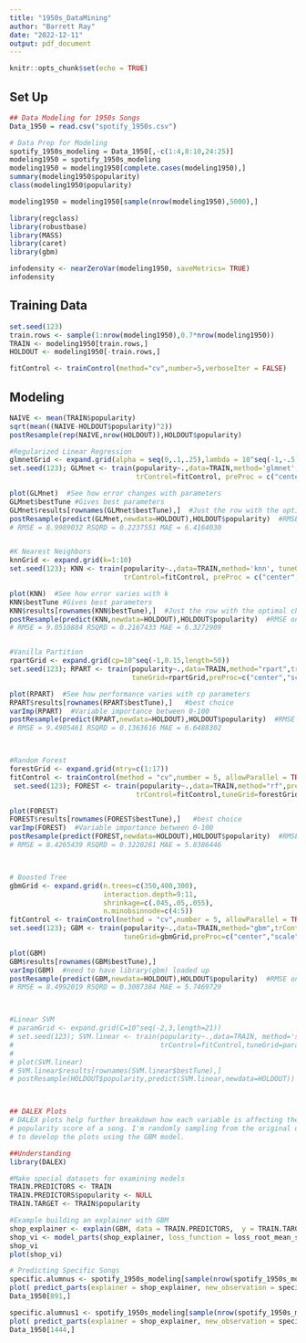 ```yaml
---
title: "1950s_DataMining"
author: "Barrett Ray"
date: "2022-12-11"
output: pdf_document
---
```


```r
knitr::opts_chunk$set(echo = TRUE)
```

## Set Up

```r
## Data Modeling for 1950s Songs
Data_1950 = read.csv("spotify_1950s.csv")

# Data Prep for Modeling
spotify_1950s_modeling = Data_1950[,-c(1:4,8:10,24:25)]
modeling1950 = spotify_1950s_modeling
modeling1950 = modeling1950[complete.cases(modeling1950),]
summary(modeling1950$popularity)
class(modeling1950$popularity)

modeling1950 = modeling1950[sample(nrow(modeling1950),5000),]

library(regclass)
library(robustbase)
library(MASS)
library(caret)
library(gbm)

infodensity <- nearZeroVar(modeling1950, saveMetrics= TRUE)
infodensity
```

## Training Data 

```r
set.seed(123)
train.rows <- sample(1:nrow(modeling1950),0.7*nrow(modeling1950))
TRAIN <- modeling1950[train.rows,]
HOLDOUT <- modeling1950[-train.rows,]

fitControl <- trainControl(method="cv",number=5,verboseIter = FALSE)
```

## Modeling 

```r
NAIVE <- mean(TRAIN$popularity)
sqrt(mean((NAIVE-HOLDOUT$popularity)^2))
postResample(rep(NAIVE,nrow(HOLDOUT)),HOLDOUT$popularity)

#Regularized Linear Regression
glmnetGrid <- expand.grid(alpha = seq(0,.1,.25),lambda = 10^seq(-1,-.5,by=.5))
set.seed(123); GLMnet <- train(popularity~.,data=TRAIN,method='glmnet', tuneGrid=glmnetGrid,
                               trControl=fitControl, preProc = c("center", "scale"))

plot(GLMnet)  #See how error changes with parameters
GLMnet$bestTune #Gives best parameters
GLMnet$results[rownames(GLMnet$bestTune),]  #Just the row with the optimal choice of tuning parameter
postResample(predict(GLMnet,newdata=HOLDOUT),HOLDOUT$popularity)  #RMSE on holdout
# RMSE = 8.9989032 RSQRD = 0.2237551 MAE = 6.4164030


#K Nearest Neighbors
knnGrid <- expand.grid(k=1:10)
set.seed(123); KNN <- train(popularity~.,data=TRAIN,method='knn', tuneGrid=knnGrid,
                            trControl=fitControl, preProc = c("center", "scale"))

plot(KNN)  #See how error varies with k
KNN$bestTune #Gives best parameters
KNN$results[rownames(KNN$bestTune),]  #Just the row with the optimal choice of tuning parameter
postResample(predict(KNN,newdata=HOLDOUT),HOLDOUT$popularity)  #RMSE on holdout
# RMSE = 9.0510884 RSQRD = 0.2167433 MAE = 6.3272909 


#Vanilla Partition
rpartGrid <- expand.grid(cp=10^seq(-1,0.15,length=50))
set.seed(123); RPART <- train(popularity~.,data=TRAIN,method="rpart",trControl=fitControl,
                              tuneGrid=rpartGrid,preProc=c("center","scale"))

plot(RPART)  #See how performance varies with cp parameters
RPART$results[rownames(RPART$bestTune),]   #best choice
varImp(RPART)  #Variable importance between 0-100
postResample(predict(RPART,newdata=HOLDOUT),HOLDOUT$popularity)  #RMSE on holdout
# RMSE = 9.4905461 RSQRD = 0.1363616 MAE = 6.6488302 



#Random Forest
forestGrid <- expand.grid(mtry=c(1:17))
fitControl <- trainControl(method = "cv",number = 5, allowParallel = TRUE)
 set.seed(123); FOREST <- train(popularity~.,data=TRAIN,method="rf",preProc=c("center","scale"),
                               trControl=fitControl,tuneGrid=forestGrid, importance=TRUE)

plot(FOREST)
FOREST$results[rownames(FOREST$bestTune),]   #best choice
varImp(FOREST)  #Variable importance between 0-100
postResample(predict(FOREST,newdata=HOLDOUT),HOLDOUT$popularity)  #RMSE on holdout
# RMSE = 8.4265439 RSQRD = 0.3220261 MAE = 5.8386446 



# Boosted Tree
gbmGrid <- expand.grid(n.trees=c(350,400,300),
                       interaction.depth=9:11,
                       shrinkage=c(.045,.05,.055),
                       n.minobsinnode=c(4:5))
fitControl <- trainControl(method = "cv",number = 5, allowParallel = TRUE)
set.seed(123); GBM <- train(popularity~.,data=TRAIN,method="gbm",trControl=fitControl,
                            tuneGrid=gbmGrid,preProc=c("center","scale"),verbose=FALSE)

plot(GBM)
GBM$results[rownames(GBM$bestTune),]
varImp(GBM)  #need to have library(gbm) loaded up
postResample(predict(GBM,newdata=HOLDOUT),HOLDOUT$popularity)  #RMSE on holdout
# RMSE = 8.4992019 RSQRD = 0.3087384 MAE = 5.7469729



#Linear SVM
# paramGrid <- expand.grid(C=10^seq(-2,3,length=21))
# set.seed(123); SVM.linear <- train(popularity~.,data=TRAIN, method='svmLinear',
#                                    trControl=fitControl,tuneGrid=paramGrid,preProc=c("center", "scale"))
# 
# plot(SVM.linear)
# SVM.linear$results[rownames(SVM.linear$bestTune),]
# postResample(HOLDOUT$popularity,predict(SVM.linear,newdata=HOLDOUT))



## DALEX Plots
# DALEX plots help further breakdown how each variable is affecting the 
# popularity score of a song. I'm randomly sampling from the original data
# to develop the plots using the GBM model.

##Understanding
library(DALEX)

#Make special datasets for examining models
TRAIN.PREDICTORS <- TRAIN
TRAIN.PREDICTORS$popularity <- NULL
TRAIN.TARGET <- TRAIN$popularity

#Example building an explainer with GBM
shop_explainer <- explain(GBM, data = TRAIN.PREDICTORS,  y = TRAIN.TARGET)
shop_vi <- model_parts(shop_explainer, loss_function = loss_root_mean_square)
shop_vi
plot(shop_vi)

# Predicting Specific Songs
specific.alumnus <- spotify_1950s_modeling[sample(nrow(spotify_1950s_modeling),1),]
plot( predict_parts(explainer = shop_explainer, new_observation = specific.alumnus, type = "break_down") )
Data_1950[891,]

specific.alumnus1 <- spotify_1950s_modeling[sample(nrow(spotify_1950s_modeling),1),]
plot( predict_parts(explainer = shop_explainer, new_observation = specific.alumnus1, type = "break_down") )
Data_1950[1444,]
```

